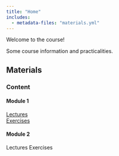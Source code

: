 ```yaml
---
title: "Home"
includes: 
  - metadata-files: "materials.yml"
---
```


Welcome to the course!

Some course information and practicalities.


## Materials

### Content
<!-- 
Edit this section to link to the different parts of your materials.
-->

#### Module 1
[Lectures](materials/Module_1/1_lecture_template.qmd)  
[Exercises](materials/Module_1/2_exercise_template.qmd)

#### Module 2
Lectures
Exercises


